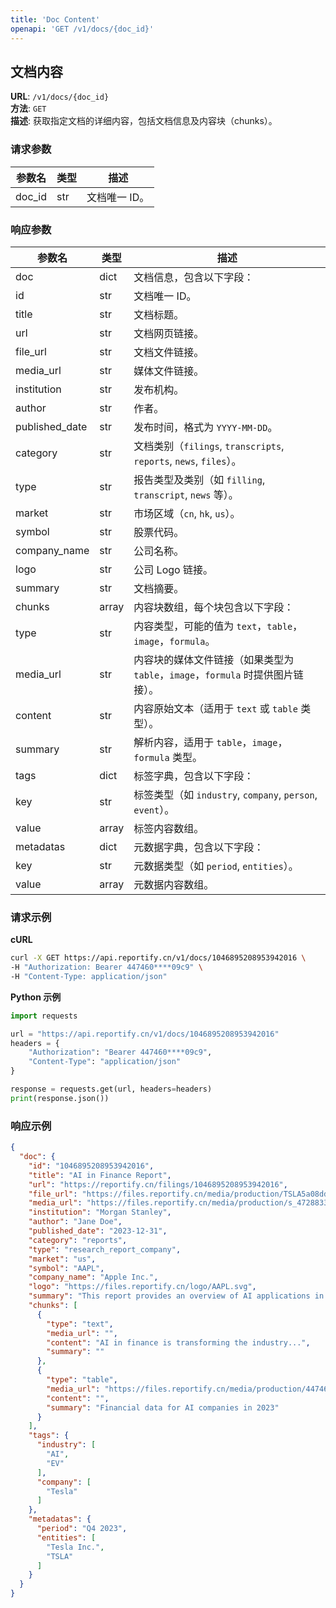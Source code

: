 ```yaml
---
title: 'Doc Content'
openapi: 'GET /v1/docs/{doc_id}'
---
```


## 文档内容

**URL**: `/v1/docs/{doc_id}`  
**方法**: `GET`  
**描述**: 获取指定文档的详细内容，包括文档信息及内容块（chunks）。

### 请求参数

| 参数名 | 类型 | 描述          |
|--------|------|---------------|
| doc_id | str  | 文档唯一 ID。 |

### 响应参数
| 参数名              | 类型    | 描述                                                           |
|------------------|-------|--------------------------------------------------------------|
| doc              | dict  | 文档信息，包含以下字段：                                                 |
|   id             | str   | 文档唯一 ID。                                                     |
|   title          | str   | 文档标题。                                                        |
|   url            | str   | 文档网页链接。                                                      |
|   file_url       | str   | 文档文件链接。                                                      |
|   media_url      | str   | 媒体文件链接。                                                      |
|   institution    | str   | 发布机构。                                                        |
|   author         | str   | 作者。                                                          |
|   published_date | str   | 发布时间，格式为 `YYYY-MM-DD`。                                       |
|   category       | str   | 文档类别（`filings`, `transcripts`, `reports`, `news`, `files`）。 |
|   type           | str   | 报告类型及类别（如 `filling`, `transcript`, `news` 等）。                |
|   market         | str   | 市场区域（`cn`, `hk`, `us`）。                                      |
|   symbol         | str   | 股票代码。                                                        |
|   company_name   | str   | 公司名称。                                                        |
|   logo           | str   | 公司 Logo 链接。                                                  |
|   summary        | str   | 文档摘要。                                                        |
|   chunks         | array | 内容块数组，每个块包含以下字段：                                             |
|     type         | str   | 内容类型，可能的值为 `text`，`table`，`image`，`formula`。                 |
|     media_url    | str   | 内容块的媒体文件链接（如果类型为 `table`，`image`，`formula` 时提供图片链接）。         |
|     content      | str   | 内容原始文本（适用于 `text` 或 `table` 类型）。                             |
|     summary      | str   | 解析内容，适用于 `table`，`image`，`formula` 类型。                       |
|     tags         | dict  | 标签字典，包含以下字段：                                                 |
|       key        | str   | 标签类型（如 `industry`, `company`, `person`, `event`）。            |
|       value      | array | 标签内容数组。                                                      |
|     metadatas    | dict  | 元数据字典，包含以下字段：                                                |
|       key        | str   | 元数据类型（如 `period`, `entities`）。                               |
|       value      | array | 元数据内容数组。                                                     |

### 请求示例

**cURL**
```bash
curl -X GET https://api.reportify.cn/v1/docs/1046895208953942016 \
-H "Authorization: Bearer 447460****09c9" \
-H "Content-Type: application/json"
```

**Python 示例**
```python
import requests

url = "https://api.reportify.cn/v1/docs/1046895208953942016"
headers = {
    "Authorization": "Bearer 447460****09c9",
    "Content-Type": "application/json"
}

response = requests.get(url, headers=headers)
print(response.json())
```

### 响应示例
```json
{
  "doc": {
    "id": "1046895208953942016",
    "title": "AI in Finance Report",
    "url": "https://reportify.cn/filings/1046895208953942016",
    "file_url": "https://files.reportify.cn/media/production/TSLA5a08ddfbb97bd6486fff7a3875e7fe28_20241024183012.pdf",
    "media_url": "https://files.reportify.cn/media/production/s_4728833_9e25b61b62960211e6040eb2b81b352c.mp3",
    "institution": "Morgan Stanley",
    "author": "Jane Doe",
    "published_date": "2023-12-31",
    "category": "reports",
    "type": "research_report_company",
    "market": "us",
    "symbol": "AAPL",
    "company_name": "Apple Inc.",
    "logo": "https://files.reportify.cn/logo/AAPL.svg",
    "summary": "This report provides an overview of AI applications in finance...",
    "chunks": [
      {
        "type": "text",
        "media_url": "",
        "content": "AI in finance is transforming the industry...",
        "summary": ""
      },
      {
        "type": "table",
        "media_url": "https://files.reportify.cn/media/production/447460783945158/520072899438150/605401659404358/element/4.jpg",
        "content": "",
        "summary": "Financial data for AI companies in 2023"
      }
    ],
    "tags": {
      "industry": [
        "AI",
        "EV"
      ],
      "company": [
        "Tesla"
      ]
    },
    "metadatas": {
      "period": "Q4 2023",
      "entities": [
        "Tesla Inc.",
        "TSLA"
      ]
    }
  }
}
```

